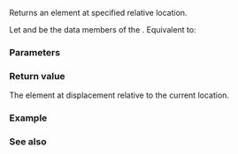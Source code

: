 {{cpp/ranges/adjacent_transform_view/iterator/title|operator[]}}
{{cpp/ranges/adjacent_transform_view/navbar}}

{{ddcl|since=c++23|
constexpr decltype(auto) operator[]( difference_type n ) const
    requires ranges::random_access_range&lt;Base&gt;;
}}

Returns an element at specified relative location.

Let {{rlpi|/#Data members|parent_}} and {{rlpi|/#Data members|inner_}} be the data members of the {{rlp|iterator}}. Equivalent to:
{{source|1=
return apply([&amp;](const auto&amp;... iters) -&gt; decltype(auto)
             {
                return invoke(*parent_-&gt;fun_, iters[n]...);
             },
             inner_.current_);
}}

===Parameters===
{{par begin}}
{{par|n|position relative to current location}}
{{par end}}

===Return value===
The element at displacement {{c|n}} relative to the current location. 

===Example===
{{example
|code=
|output=
}}

===See also===
{{dsc begin}}
{{dsc mem fun|cpp/ranges/adjacent_transform_view/iterator/operator*|title=operator*|accesses the element|notes={{mark c++23}}}}
{{dsc end}}

{{langlinks|de|es|ja|ru|zh}}